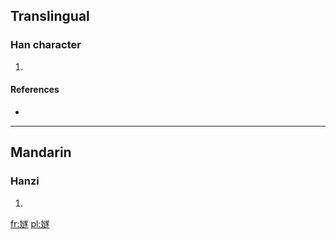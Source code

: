 ==Translingual==

===Han character===
{{Han char|rn=38|rad=女|as=13|sn=16|four=|canj=女卜廿人 (VYTO)|ids=⿰[[女]][[遂]]}}

# {{defn|Han|sort=女13}}

====References====
* {{Han ref|kx=0272.090|dkj=06772|hdz=21084.140|uh=5B18|ud=23320}}

----

==Mandarin==

===Hanzi===
{{cmn-hanzi|pin=[[suì]] ([[sui4]])|wg=sui<sup>4</sup>}}

# {{defn|lang=cmn|sort=女13}}

[[fr:嬘]]
[[pl:嬘]]